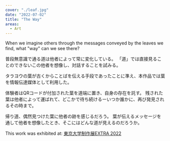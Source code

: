 ```yaml
---
cover: "./leaf.jpg"
date: "2022-07-02"
title: "The Way"
areas:
  - Art
---
```


When we imagine others through the messages conveyed by the leaves we find, what "way" can we see there?



普段無意識で通る道は他者によって常に変化している。
「道」では直接見ることのできないこの他者を想像し、対話することを試みる。

タラヨウの葉が古くからことばを伝える手段であったことに準え、本作品では葉を情報伝達媒体として利用した。

体験者はQRコードが付加された葉を道端に置き、自身の存在を託す。
残された葉は他者によって運ばれて、どこかで待ち続けるーいつか誰かに、再び発見されるその時まで。

帰り道、偶然見つけた葉に他者の跡を感じるだろう。
葉が伝えるメッセージを通して他者を想像したとき、そこにはどんな道が見えるのだろうか。




This work was exhibited at: [東京大学制作展EXTRA 2022](https://iiiexhibition.com/log/iiiEx2022)